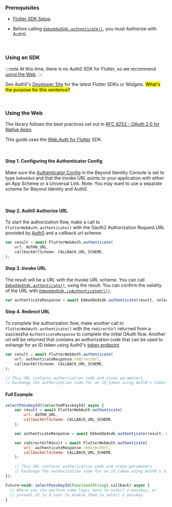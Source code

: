 ### Prerequisites

- [Flutter SDK Setup](/docs/next/sdk-setup?sdks=flutter)   

- Before calling [`EmbeddedSdk.authenticate()`](/docs/next/sdk-setup?sdks=flutter#authentication), you must Authorize with Auth0. 

<br />

### Using an SDK

:::note
At this time, there is no Auth0 SDK for Flutter, so we recommend [using the Web](/docs/next/auth0#using-the-web).
:::

See Auth0's [Developer Site](https://auth0.com/docs/quickstart/native) for the latest Flutter SDKs or Widgets. <mark>What's the purpose for this sentence?</mark>

<br />

### Using the Web

The library follows the best practices set out in [RFC 8252 - OAuth 2.0 for Native Apps](https://tools.ietf.org/html/rfc8252).

This guide uses the [Web Auth for Flutter](https://github.com/LinusU/flutter_web_auth) SDK.

<br />

#### Step 1. Configuring the Authenticator Config

Make sure the [Authenticator Config](/docs/next/authenticator-config#embedded-sdk) in the Beyond Identity Console is set to type `Embedded` and that the Invoke URL points to your application with either an App Scheme or a Universal Link. Note: You may want to use a separate scheme for Beyond Identity and Auth0.

<br />

#### Step 2. Auth0 Authorize URL

To start the authorization flow, make a call to `FlutterWebAuth.authenticate()` with the Oauth2 Authorization Request URL provided by [Auth0](https://auth0.com/docs/api/authentication#authorization-code-flow-with-pkce) and a callback url scheme.

```javascript
var result = await FlutterWebAuth.authenticate(
    url: AUTH0_URL,
    callbackUrlScheme: CALLBACK_URL_SCHEME,
);
```

#### Step 3. Invoke URL

The result will be a URL with the Invoke URL scheme. You can call [`EmbeddedSdk.authenticate()`](/docs/next/sdk-setup?sdks=flutter#authentication), using the result. You can confirm the validity of the URL with [`EmbeddedSdk.isAuthenticateUrl()`](/docs/next/sdk-setup?sdks=flutter#authenticate-url-validation).

```javascript
var authenticateResponse = await Embeddedsdk.authenticate(result, selectedPasskeyId);
```

#### Step 4. Redirect URL

To complete the authorization flow, make another call to `FlutterWebAuth.authenticate()` with the `redirectUrl` returned from a successful `AuthenticateResponse` to complete the initial OAuth flow. Another url will be returned that contains an authorization code that can be used to exhange for an ID token using Auth0's [token endpoint](https://auth0.com/docs/api/authentication#authorization-code-flow-with-pkce45).

```javascript
var result = await FlutterWebAuth.authenticate(
    url: authenticateResponse.redirectUrl,
    callbackUrlScheme: CALLBACK_URL_SCHEME,
);

// This URL contains authorization code and state parameters
// Exchange the authorization code for an id_token using Auth0's token endpoint.
```

#### Full Example

```javascript
selectPasskeyId((selectedPasskeyId) async {
    var result = await FlutterWebAuth.authenticate(
        url: AUTH0_URL,
        callbackUrlScheme: CALLBACK_URL_SCHEME,
    );

    var authenticateResponse = await Embeddedsdk.authenticate(result, selectedPasskeyId);

    var redirectUrlResult = await FlutterWebAuth.authenticate(
        url: authenticateResponse.redirectUrl,
        callbackUrlScheme: CALLBACK_URL_SCHEME,
    );

    // This URL contains authorization code and state parameters
    // Exchange the authorization code for an id_token using Auth0's token endpoint.
});

Future<void> selectPasskeyId(Function(String) callback) async {
  // Where you can perform some logic here to select a passkey, or
  // present UI to a user to enable them to select a passkey.
}
```